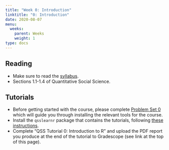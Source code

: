 ```yaml
---
title: "Week 0: Introduction"
linktitle: "0: Introduction"
date: 2020-08-07
menu:
  weeks:
    parent: Weeks
    weight: 1
type: docs
---
```




## Reading

- Make sure to read the [syllabus](/syllabus/).
- Sections 1.1-1.4 of Quantitative Social Science. 

## Tutorials

- Before getting started with the course, please complete [Problem Set 0][ps0] which will guide you through installing the relevant tools for the course. 
- Install the `qsslearnr` package that contains the tutorials, following [these instructions][tut]. 
- Complete "QSS Tutorial 0: Introduction to R" and upload the PDF report you produce at the end of the tutorial to Gradescope (see link at the top of this page). 


[ps0]: /assignments/00-r-intro/
[tut]: /assignments/tutorials/
